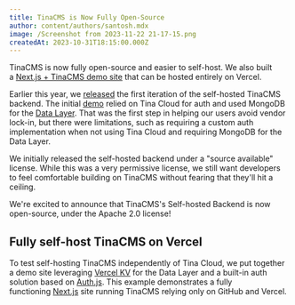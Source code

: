 ```yaml
---
title: TinaCMS is Now Fully Open-Source
author: content/authors/santosh.mdx
image: /Screenshot from 2023-11-22 21-17-15.png
createdAt: 2023-10-31T18:15:00.000Z
---
```


TinaCMS is now fully open-source and easier to self-host. We also built a [Next.js + TinaCMS demo site](https://github.com/tinacms/tina-self-hosted-demo) that can be hosted entirely on Vercel.

Earlier this year, we [released](https://tina.io/blog/self-hosted-datalayer/) the first iteration of the self-hosted TinaCMS backend. The initial [demo](https://github.com/tinacms/tina-self-hosted-demo/tree/274c0d9ee004629ff0cef2539b56c88324abd8f8) relied on Tina Cloud for auth and used MongoDB for the [Data Layer](https://tina.io/blog/self-hosted-datalayer/). That was the first step in helping our users avoid vendor lock-in, but there were limitations, such as requiring a custom auth implementation when not using Tina Cloud and requiring MongoDB for the Data Layer.

We initially released the self-hosted backend under a "source available" license. While this was a very permissive license, we still want developers to feel comfortable building on TinaCMS without fearing that they'll hit a ceiling.

We're excited to announce that TinaCMS's Self-hosted Backend is now open-source, under the Apache 2.0 license!


Fully self-host TinaCMS on Vercel
---------------------------------

To test self-hosting TinaCMS independently of Tina Cloud, we put together a demo site leveraging [Vercel KV](https://vercel.com/docs/storage/vercel-kv) for the Data Layer and a built-in auth solution based on [Auth.js](https://authjs.dev/). This example demonstrates a fully functioning [Next.js](https://nextjs.org/) site running TinaCMS relying only on GitHub and Vercel.
